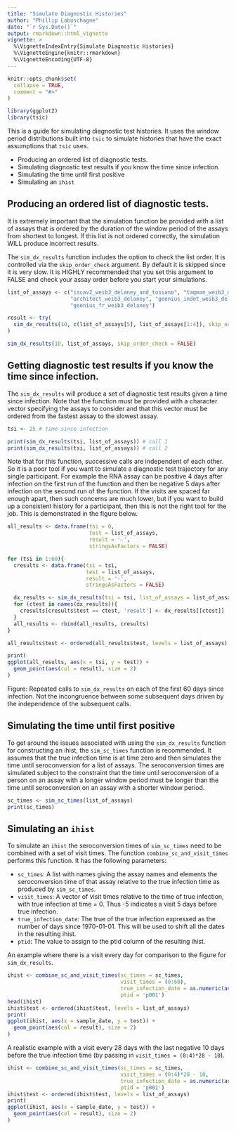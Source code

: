 ```yaml
---
title: "Simulate Diagnostic Histories"
author: "Phillip Labuschagne"
date: "`r Sys.Date()`"
output: rmarkdown::html_vignette
vignette: >
  %\VignetteIndexEntry{Simulate Diagnostic Histories}
  %\VignetteEngine{knitr::rmarkdown}
  %\VignetteEncoding{UTF-8}
---
```


```r
knitr::opts_chunk$set(
  collapse = TRUE,
  comment = "#>"
)
```

```r
library(ggplot2)
library(tsic)
```

This is a guide for simulating diagnostic test histories. It uses the window period distributions built into `tsic` to simulate histories that have the exact assumptions that `tsic` uses.

* Producing an ordered list of diagnostic tests.
* Simulating diagnostic test results if you know the time since infection.
* Simulating the time until first positive
* Simulating an `ihist`

## Producing an ordered list of diagnostic tests.

It is extremely important that the simulation function be provided with a list of assays that is ordered by the duration of the window period of the assays from shortest to longest. If this list is not ordered correctly, the simulation WILL produce incorrect results.

The `sim_dx_results` function includes the option to check the list order. It is controlled via the `skip_order_check` argument. By default it is skipped since it is very slow. It is HIGHLY recommended that you set this argument to FALSE and check your assay order before you start your simulations.

```r
list_of_assays <- c("iscav2_weib3_delaney_and_tosiano", "taqman_weib3_delaney_and_manufacturer", 
                    "architect_weib3_delaney", "geenius_indet_weib3_delaney", 
                    "geenius_fr_weib3_delaney")

result <- try(
  sim_dx_results(10, c(list_of_assays[5], list_of_assays[1:4]), skip_order_check = FALSE)
)

sim_dx_results(10, list_of_assays, skip_order_check = FALSE)
```

## Getting diagnostic test results if you know the time since infection.

The `sim_dx_results` will produce a set of diagnostic test results given a time since infection. Note that the function must be provided with a character vector specifying the assays to consider and that this vector must be ordered from the fastest assay to the slowest assay.

```r
tsi <- 25 # time since infection

print(sim_dx_results(tsi, list_of_assays)) # call 1
print(sim_dx_results(tsi, list_of_assays)) # call 2
```

Note that for this function, successive calls are independent of each other. So it is a poor tool if you want to simulate a diagnostic test trajectory for any single participant. For example the RNA assay can be positive 4 days after infection on the first run of the function and then be negative 5 days after infection on the second run of the function. If the visits are spaced far enough apart, then such concerns are much lower, but if you want to build up a consistent history for a participant, then this is not the right tool for the job. This is demonstrated in the figure below.

```r
all_results <- data.frame(tsi = 0,
                          test = list_of_assays,
                          result = '-',
                          stringsAsFactors = FALSE)

for (tsi in 1:60){
  cresults <- data.frame(tsi = tsi,
                         test = list_of_assays,
                         result = '-',
                         stringsAsFactors = FALSE)

  dx_results <- sim_dx_results(tsi = tsi, list_of_assays = list_of_assays)
  for (ctest in names(dx_results)){
    cresults[cresults$test == ctest, 'result'] <- dx_results[[ctest]]
  }
  all_results <- rbind(all_results, cresults)
}

all_results$test <- ordered(all_results$test, levels = list_of_assays)

print(
ggplot(all_results, aes(x = tsi, y = test)) +
  geom_point(aes(col = result), size = 2)
)
```

Figure: Repeated calls to `sim_dx_results` on each of the first 60 days since infection. Not the incongruence between some subsequent days driven by the independence of the subsequent calls.

## Simulating the time until first positive

To get around the issues associated with using the `sim_dx_results` function for constructing an ihist, the `sim_sc_times` function is recommended. It assumes that the true infection time is at time zero and then simulates the time until seroconversion for a list of assays. The seroconversion times are simulated subject to the constraint that the time until seroconversion of a person on an assay with a longer window period must be longer than the time until seroconversion on an assay with a shorter window period.

```r
sc_times <- sim_sc_times(list_of_assays)
print(sc_times)
```

## Simulating an `ihist`

To simulate an `ihist` the seroconversion times of `sim_sc_times` need to be combined with a set of visit times. The function `combine_sc_and_visit_times` performs this function. It has the following parameters:

* `sc_times`: A list with names giving the assay names and elements the seroconversion time of that assay relative to the true infection time as produced by `sim_sc_times`.
* `visit_times`: A vector of visit times relative to the time of true infection, with true infection at time = 0. Thus -5 indicates a visit 5 days before true infection.
* `true_infection_date`: The true of the true infection expressed as the number of days since 1970-01-01. This will be used to shift all the dates in the resulting ihist.
* `ptid`: The value to assign to the ptid column of the resulting ihist.

An example where there is a visit every day for comparison to the figure for `sim_dx_results`.

```r
ihist <- combine_sc_and_visit_times(sc_times = sc_times,
                                    visit_times = (0:60),
                                    true_infection_date = as.numeric(as.Date('2018-05-05')),
                                    ptid = 'p001')
head(ihist)
ihist$test <- ordered(ihist$test, levels = list_of_assays)
print(
ggplot(ihist, aes(x = sample_date, y = test)) +
  geom_point(aes(col = result), size = 2)
)
```

A realistic example with a visit every 28 days with the last negative 10 days before the true infection time (by passing in `visit_times = (0:4)*28 - 10`).

```r
ihist <- combine_sc_and_visit_times(sc_times = sc_times,
                                    visit_times = (0:4)*28 - 10,
                                    true_infection_date = as.numeric(as.Date('2018-05-05')),
                                    ptid = 'p001')
ihist$test <- ordered(ihist$test, levels = list_of_assays)
print(
ggplot(ihist, aes(x = sample_date, y = test)) +
  geom_point(aes(col = result), size = 2)
)
```









